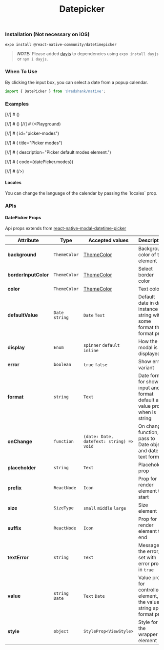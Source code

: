 ---
title: 'Datepicker'
description: 'To select or input a date.'
url: https://redshank.app/docs/components/datepicker
---

### Installation (Not necessary on iOS)

```bash
expo install @react-native-community/datetimepicker
```

> **_NOTE:_**  Please added [dayjs](https://day.js.org/) to dependencies using `expo install dayjs` or `npm i dayjs`.

<Spacer y={2}/>

### When To Use
By clicking the input box, you can select a date from a popup calendar.

```jsx
import { DatePicker } from '@redshank/native';
```

<Spacer y={2}/>

### Examples

<Playground
  id="default"
  title="Default"
  dependencies="dayjs@^1.10.4"
  description="Default datepicker element."
  code={datePicker.defaultCode}
/>

[//]  # (<Spacer y={2} />)

[//]  # ()
[//]  # (<Playground)

[//]  # (  id="picker-modes")

[//]  # (  title="Picker modes")

[//]  # (  description="Picker default modes element.")

[//]  # (  code={datePicker.modes})

[//]  # (/>)

<Spacer y={2}/>

<Playground
  id="format"
  title="Format"
  dependencies="dayjs@^1.10.4"
  description="Custom format date."
  code={datePicker.format}
/>

<Spacer y={2}/>


<h4>Locales</h4>
You can change the language of the calendar by passing the `locales` prop.
<BlockCode
  code={datePicker.locales}
/>

<Spacer y={2}/>

### APIs

<Spacer y={2}/>

#### DatePicker Props
Api props extends from [react-native-modal-datetime-picker](https://github.com/mmazzarolo/react-native-modal-datetime-picker)

| Attribute            | Type            | Accepted values                          | Description                                                                    | Default      |
|----------------------|-----------------|------------------------------------------|--------------------------------------------------------------------------------|--------------|
| **background**       | `ThemeColor`    | [ThemeColor](/docs/default-theme)        | Background color of the element                                                | `inputColor` |
| **borderInputColor** | `ThemeColor`    | [ThemeColor](/docs/default-theme)        | Select border color                                                            | `border`     |
| **color**            | `ThemeColor`    | [ThemeColor](/docs/default-theme)        | Text color                                                                     | `accents2`   |
| **defaultValue**     | `Date` `string` | `Date` `Text`                            | Default date in date instance or string with some format that format prop      | -            |
| **display**          | `Enum`          | `spinner` `default` `inline`             | How the modal is displayed                                                     | `spinner`    |
| **error**            | `boolean`       | `true` `false`                           | Show error variant                                                             | -            |
| **format**           | `string`        | `Text`                                   | Date format for show in input and format default and value prop when is string | -            |
| **onChange**         | `function`      | `(date: Date, dateText: string) => void` | On change function, pass to Date object and date text format                   | -            |
| **placeholder**      | `string`        | `Text`                                   | Placeholder prop                                                               | -            |
| **prefix**           | `ReactNode`     | `Icon`                                   | Prop for render element to start                                               | -            |
| **size**             | `SizeType`      | `small` `middle` `large`                 | Size element                                                                   | `middle`     |
| **suffix**           | `ReactNode`     | `Icon`                                   | Prop for render element to end                                                 | -            |
| **textError**        | `string`        | `Text`                                   | Message of the error, set with error prop in `true`                            | -            |
| **value**            | `string` `Date` | `Text` `Date`                            | Value prop for controlled element, if the value is string apply format prop    | -            |
| **style**            | `object`        | `StyleProp<ViewStyle>`                   | Style for the wrapper element                                                  | -            |
